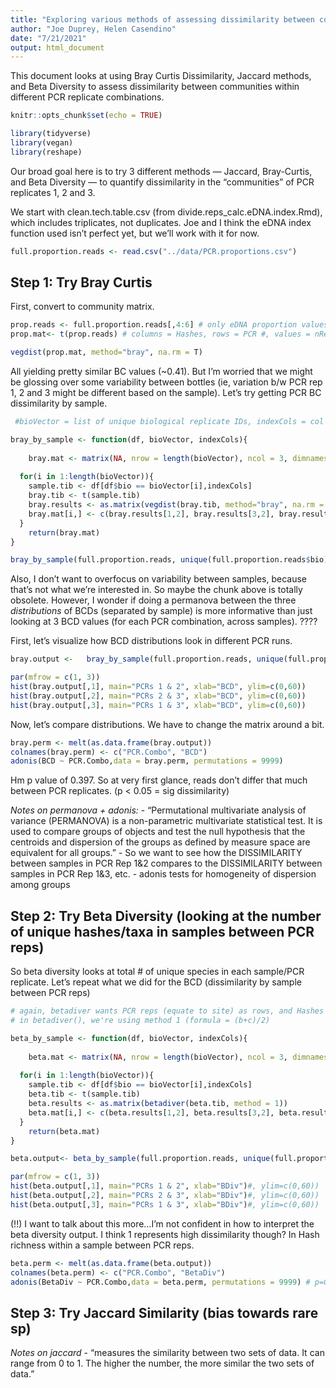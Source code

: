 ```yaml
---
title: "Exploring various methods of assessing dissimilarity between communities within different PCR replicates"
author: "Joe Duprey, Helen Casendino"
date: "7/21/2021"
output: html_document
---
```


This document looks at using Bray Curtis Dissimilarity, Jaccard methods, and Beta Diversity to assess dissimilarity between communities within different PCR replicate combinations. 

```r
knitr::opts_chunk$set(echo = TRUE)
```
```r
library(tidyverse)
library(vegan)
library(reshape)
```

Our broad goal here is to try 3 different methods — Jaccard, Bray-Curtis, and Beta Diversity — to quantify dissimilarity in the "communities" of PCR replicates 1, 2 and 3. 

We start with clean.tech.table.csv (from divide.reps_calc.eDNA.index.Rmd), which includes triplicates, not duplicates. Joe and I think the eDNA index function used isn't perfect yet, but we'll work with it for now. 

```r
full.proportion.reads <- read.csv("../data/PCR.proportions.csv")
```

## Step 1: Try Bray Curtis 

First, convert to community matrix.

```r
prop.reads <- full.proportion.reads[,4:6] # only eDNA proportion values
prop.mat<- t(prop.reads) # columns = Hashes, rows = PCR #, values = nReads proportions
```



```r
vegdist(prop.mat, method="bray", na.rm = T)
```

All yielding pretty similar BC values (~0.41). But I'm worried that we might be glossing over some variability between bottles (ie, variation b/w PCR rep 1, 2 and 3 might be different based on the sample). Let's try getting PCR BC dissimilarity by sample. 

```r

 #bioVector = list of unique biological replicate IDs, indexCols = col numbers of eDNA index values (by PCR #). df needs to have 3 columns corresponding to eDNA indices of different PCR runs

bray_by_sample <- function(df, bioVector, indexCols){  
  
    bray.mat <- matrix(NA, nrow = length(bioVector), ncol = 3, dimnames = list(bioVector, c(1.2,2.3,1.3))) # different PCR rep combinations
  
  for(i in 1:length(bioVector)){
    sample.tib <- df[df$bio == bioVector[i],indexCols]
    bray.tib <- t(sample.tib)
    bray.results <- as.matrix(vegdist(bray.tib, method="bray", na.rm = T))
    bray.mat[i,] <- c(bray.results[1,2], bray.results[3,2], bray.results[1,3]) # PCR 1&2, 2&3, 1&3
  }
    return(bray.mat)
}

bray_by_sample(full.proportion.reads, unique(full.proportion.reads$bio), c(4:6))

```

Also, I don't want to overfocus on variability between samples, because that's not what we're interested in. So maybe the chunk above is totally obsolete. However, I wonder if doing a permanova between the three *distributions* of BCDs (separated by sample) is more informative than just looking at 3 BCD values (for each PCR combination, across samples). ????

First, let's visualize how BCD distributions look in different PCR runs. 

```r

bray.output <-   bray_by_sample(full.proportion.reads, unique(full.proportion.reads$bio), c(4:6))

par(mfrow = c(1, 3))
hist(bray.output[,1], main="PCRs 1 & 2", xlab="BCD", ylim=c(0,60)) 
hist(bray.output[,2], main="PCRs 2 & 3", xlab="BCD", ylim=c(0,60)) 
hist(bray.output[,3], main="PCRs 1 & 3", xlab="BCD", ylim=c(0,60))
```

Now, let's compare distributions. We have to change the matrix around a bit.

```r

bray.perm <- melt(as.data.frame(bray.output))
colnames(bray.perm) <- c("PCR.Combo", "BCD")
adonis(BCD ~ PCR.Combo,data = bray.perm, permutations = 9999)
```

Hm p value of 0.397. So at very first glance, reads don't differ that much between PCR replicates. (p < 0.05 = sig dissimilarity) 

*Notes on permanova + adonis:* 
- "Permutational multivariate analysis of variance (PERMANOVA) is a non-parametric multivariate statistical test. It is used to compare groups of objects and test the null hypothesis that the centroids and dispersion of the groups as defined by measure space are equivalent for all groups." 
- So we want to see how the DISSIMILARITY between samples in PCR Rep 1&2 compares to the DISSIMILARITY between samples in PCR Rep 1&3, etc. 
- adonis tests for homogeneity of dispersion among groups


## Step 2: Try Beta Diversity (looking at the number of unique hashes/taxa in samples between PCR reps)

So beta diversity looks at total # of unique species in each sample/PCR replicate. Let's repeat what we did for the BCD (dissimilarity by sample between PCR reps)

```r
# again, betadiver wants PCR reps (equate to site) as rows, and Hashes (equate to species) as columns
# in betadiver(), we're using method 1 (formula = (b+c)/2)

beta_by_sample <- function(df, bioVector, indexCols){  
  
    beta.mat <- matrix(NA, nrow = length(bioVector), ncol = 3, dimnames = list(bioVector, c(1.2,2.3,1.3))) # different PCR rep combinations
  
  for(i in 1:length(bioVector)){
    sample.tib <- df[df$bio == bioVector[i],indexCols]
    beta.tib <- t(sample.tib)
    beta.results <- as.matrix(betadiver(beta.tib, method = 1))
    beta.mat[i,] <- c(beta.results[1,2], beta.results[3,2], beta.results[1,3]) # PCR 1&2, 2&3, 1&3
  }
    return(beta.mat)
}

beta.output<- beta_by_sample(full.proportion.reads, unique(full.proportion.reads$bio), c(4:6))

par(mfrow = c(1, 3))
hist(beta.output[,1], main="PCRs 1 & 2", xlab="BDiv")#, ylim=c(0,60)) 
hist(beta.output[,2], main="PCRs 2 & 3", xlab="BDiv")#, ylim=c(0,60)) 
hist(beta.output[,3], main="PCRs 1 & 3", xlab="BDiv")#, ylim=c(0,60))

```

(!!) I want to talk about this more...I'm not confident in how to interpret the beta diversity output. I think 1 represents high dissimilarity though? In Hash richness within a sample between PCR reps. 

```r
beta.perm <- melt(as.data.frame(beta.output))
colnames(beta.perm) <- c("PCR.Combo", "BetaDiv")
adonis(BetaDiv ~ PCR.Combo,data = beta.perm, permutations = 9999) # p=0.88
```


## Step 3: Try Jaccard Similarity (bias towards rare sp)

*Notes on jaccard* 
- "measures the similarity between two sets of data. It can range from 0 to 1. The higher the number, the more similar the two sets of data."

